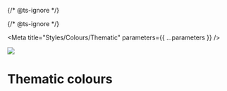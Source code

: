 
{/* @ts-ignore */}

{/* @ts-ignore */}

<Meta title="Styles/Colours/Thematic" parameters={{ ...parameters }} />

![](https://graphics.thomsonreuters.com/style-assets/images/logos/reuters-graphics-logo/svg/graphics-logo-color-dark.svg)

# Thematic colours

<CopyColourTable
  title="Thomson Reuters"
  body={extractCssColourVariables(trScheme)}
  included
  partial="thematic/_tr.scss"
/>

<CopyColourTable
  title="Nord"
  body={extractCssColourVariables(nordScheme)}
  partial="thematic/_nord.scss"
/>
